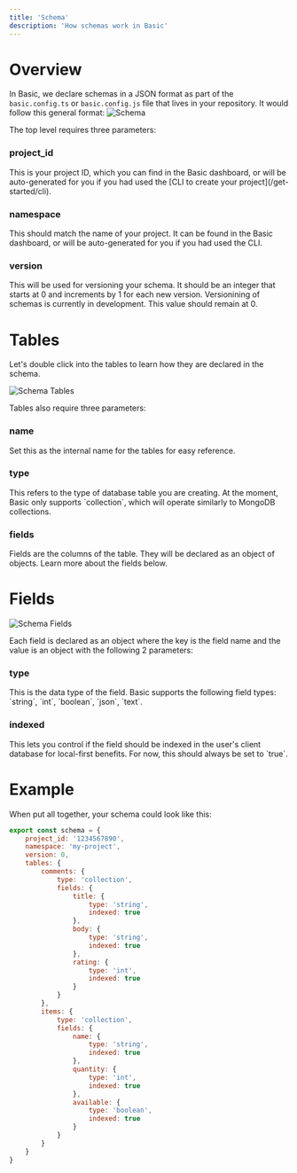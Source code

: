 ```yaml
---
title: 'Schema'
description: 'How schemas work in Basic'
---
```

# Overview
In Basic, we declare schemas in a JSON format as part of the `basic.config.ts` or `basic.config.js` file that lives in your repository. 
It would follow this general format:
<img src="/images/schema.svg" alt="Schema" />

The top level requires three parameters:

### project_id
<ParamField query="project_id" type="string" required>
    This is your project ID, which you can find in the Basic dashboard, or will be auto-generated for you if you had used the [CLI to create your project](/get-started/cli).
</ParamField>

### namespace
<ParamField query="namespace" type="string" required>
    This should match the name of your project. It can be found in the Basic dashboard, or will be auto-generated for you if you had used the CLI.
</ParamField>

### version
<ParamField query="version" type="int" required>
    This will be used for versioning your schema. It should be an integer that starts at 0 and increments by 1 for each new version. 
    <Note> Versionining of schemas is currently in development. This value should remain at 0.</Note>
</ParamField>

# Tables

Let's double click into the tables to learn how they are declared in the schema.

<img src="/images/SchemaTables.svg" alt="Schema Tables" />

Tables also require three parameters:

### name
<ParamField query="name" type="string" required>
    Set this as the internal name for the tables for easy reference.
</ParamField>

### type
<ParamField query="type" type="string" required>
    This refers to the type of database table you are creating. At the moment, Basic only supports `collection`, which will operate similarly to MongoDB collections.
</ParamField>

### fields
<ParamField query="fields" type="object" required>
    Fields are the columns of the table. They will be declared as an object of objects. Learn more about the fields below.
</ParamField>

# Fields

<img src="/images/SchemaFields.svg" alt="Schema Fields" />

Each field is declared as an object where the key is the field name and the value is an object with the following 2 parameters:

### type
<ParamField query="type" type="string" required>
    This is the data type of the field. Basic supports the following field types: `string`, `int`, `boolean`, `json`, `text`.
</ParamField>

### indexed
<ParamField query="indexed" type="boolean" required>
    This lets you control if the field should be indexed in the user's client database for local-first benefits. For now, this should always be set to `true`.
</ParamField>

# Example

When put all together, your schema could look like this:


```javascript basic.config.ts
export const schema = {
    project_id: '1234567890',
    namespace: 'my-project',
    version: 0,
    tables: {
        comments: {
            type: 'collection',
            fields: {
                title: { 
                    type: 'string',
                    indexed: true
                },
                body: { 
                    type: 'string',
                    indexed: true
                },
                rating: { 
                    type: 'int',
                    indexed: true
                }
            }
        },
        items: {
            type: 'collection',
            fields: {
                name: { 
                    type: 'string',
                    indexed: true
                },
                quantity: { 
                    type: 'int',
                    indexed: true
                },
                available: {
                    type: 'boolean',
                    indexed: true
                }
            }
        }
    }
}
```
